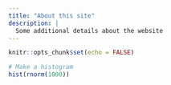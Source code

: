 ```yaml
---
title: "About this site"
description: |
  Some additional details about the website
---
```


```r
knitr::opts_chunk$set(echo = FALSE)
```

```r
# Make a histogram
hist(rnorm(1000))
```

